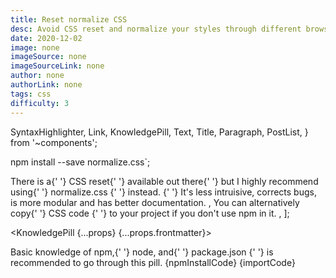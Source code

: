 ```yaml
---
title: Reset normalize CSS
desc: Avoid CSS reset and normalize your styles through different browsers, preserve useful defaults, correct bugs and common browser issues.
date: 2020-12-02
image: none
imageSource: none
imageSourceLink: none
author: none
authorLink: none
tags: css
difficulty: 3
---
```


  SyntaxHighlighter,
  Link,
  KnowledgePill,
  Text,
  Title,
  Paragraph,
  PostList,
} from '~components';

npm install --save normalize.css`;


  <Text>
    There is a{' '}
    <Link href="https://meyerweb.com/eric/tools/css/reset/">CSS reset</Link>{' '}
    available out there{' '}
    <Text strong>
      but I highly recommend using{' '}
      <Link href="https://github.com/necolas/normalize.css/" strong>
        normalize.css
      </Link>{' '}
      instead.
    </Text>{' '}
    It's less intruisive, corrects bugs, is more modular and has better
    documentation.
  </Text>,
  <Text>
    You can alternatively copy{' '}
    <Link href="https://github.com/necolas/normalize.css/blob/master/normalize.css">
      CSS code
    </Link>{' '}
    to your project if you don't use npm in it.
  </Text>,
];

<KnowledgePill {...props} {...props.frontmatter}>
  <Title level={4} transform="none">
    Introduction
  </Title>
  <Paragraph>
    Basic knowledge of <Link href="https://www.npmjs.com/">npm</Link>,{' '}
    <Link href="https://nodejs.org/en/">node</Link>, and{' '}
    <Link href="https://docs.npmjs.com/cli/v6/configuring-npm/package-json">
      package.json
    </Link>{' '}
    is recommended to go through this pill.
  </Paragraph>
  <Title level={4} transform="none">
    Normalize installation
  </Title>
  <SyntaxHighlighter title="npm script">{npmInstallCode}</SyntaxHighlighter>
  <SyntaxHighlighter title="JavaScript">{importCode}</SyntaxHighlighter>
  <Title level={4} transform="none">
    Explanation
  </Title>
  <PostList data={listData} />
</KnowledgePill>
